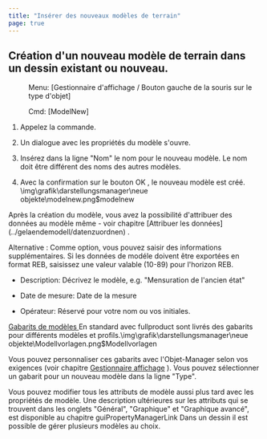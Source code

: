 ```yaml
---
title: "Insérer des nouveaux modèles de terrain"
page: true
---
```

## Cr&#233;ation d&#39;un nouveau mod&#232;le de terrain dans un dessin existant ou nouveau.
 <Menu> Menu: [Gestionnaire d'affichage / Bouton gauche de la souris sur le type d'objet] </Menu> 
<GeoDesigner> <Menu> Cmd: [ModelNew] </Menu> </GeoDesigner>

1. Appelez la commande.

2. Un dialogue avec les propri&#233;t&#233;s du mod&#232;le s&#39;ouvre.

3. Ins&#233;rez dans la ligne &quot;Nom&quot; le nom pour le nouveau mod&#232;le. Le nom doit &#234;tre diff&#233;rent des noms des autres mod&#232;les.

4. Avec la confirmation sur le bouton <Border>OK</Border> , le nouveau mod&#232;le est cr&#233;&#233;.<Image>\img\grafik\darstellungsmanager\neue objekte\modelnew.png$modelnew</Image>

<Success>
Apr&#232;s la cr&#233;ation du mod&#232;le, vous avez la possibilit&#233; d&#39;attribuer des donn&#233;es au mod&#232;le m&#234;me - voir chapitre [Attribuer les donn&#233;es](../gelaendemodell/datenzuordnen)
.
</Success>


Alternative
: Comme option, vous pouvez saisir des informations suppl&#233;mentaires. Si les donn&#233;es de mod&#233;le doivent &#234;tre export&#233;es en format REB, saisissez une valeur valable (10-89) pour l&#39;horizon REB.


- <Bold> Description: </Bold>  D&#233;crivez le mod&#232;le, e.g. &quot;Mensuration de l&#39;ancien &#233;tat&quot;

- <Bold> Date de mesure: </Bold>  Date de la mesure

- <Bold> Op&#233;rateur: </Bold>  R&#233;serv&#233; pour votre nom ou vos initiales.





 <U> Gabarits de mod&#232;les </U> 
En standard avec  <Placeholder>fullproduct</Placeholder> sont livr&#233;s des gabarits pour diff&#233;rents mod&#232;les et profils.<Image>\img\grafik\darstellungsmanager\neue objekte\Modellvorlagen.png$Modellvorlagen</Image>

Vous pouvez personnaliser ces gabarits avec l&#39;Objet-Manager selon vos exigences (voir chapitre [Gestionnaire affichage](../benutzeroberflaeche/objekt-manager)
). Vous pouvez s&#233;lectionner un gabarit pour un nouveau mod&#232;le dans la ligne &quot;Type&quot;.

<Success>
Vous pouvez modifier tous les attributs de mod&#232;le aussi plus tard avec les propri&#233;t&#233;s de mod&#232;le. Une description ult&#233;rieures sur les attributs qui se trouvent dans les onglets &quot;G&#233;n&#233;ral&quot;, &quot;Graphique&quot; et &quot;Graphique avanc&#233;&quot;, est disponible au chapitre guiPropertyManagerLink
</Success>

<Success>
Dans un dessin il est possible de g&#233;rer plusieurs mod&#232;les au choix.
</Success>
